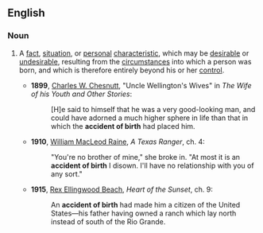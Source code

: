 ==English==

===Noun===
{{en-noun|head=[[accident]] [[of]] [[birth]]|accidents of birth}}

# {{context|idiomatic}} A [[fact]], [[situation]], or [[personal]] [[characteristic]], which may be [[desirable]] or [[undesirable]], resulting from the [[circumstance]]s into which a person was born, and which is therefore entirely beyond his or her [[control]].
#* '''1899''', [[w:Charles W. Chesnutt|Charles W. Chesnutt]], "Uncle Wellington's Wives" in ''The Wife of his Youth and Other Stories'':
#*: [H]e said to himself that he was a very good-looking man, and could have adorned a much higher sphere in life than that in which the '''accident of birth''' had placed him.
#* '''1910''', [[w:William MacLeod Raine|William MacLeod Raine]], ''A Texas Ranger'', ch. 4:
#*: "You're no brother of mine," she broke in. "At most it is an '''accident of birth''' I disown. I'll have no relationship with you of any sort."
#* '''1915''', [[w:Rex Ellingwood Beach|Rex Ellingwood Beach]], ''Heart of the Sunset'', ch. 9:
#*: An '''accident of birth''' had made him a citizen of the United States—his father having owned a ranch which lay north instead of south of the Rio Grande.